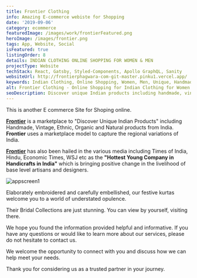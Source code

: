 ```yaml
---
title: Frontier Clothing
info: Amazing E-commerce webiste for Shopping
date: '2019-09-06'
category: ecommerce
featuredImage: /images/work/frontierFeatured.png
heroImage: /images/frontier.png
tags: App, Website, Social
isFeatured: true
listingOrder: 8
details: INDIAN CLOTHING ONLINE SHOPPING FOR WOMEN & MEN
projectType: Website
techStack: React, Gatsby, Styled-Components, Apollo GraphQL, Sanity
websiteUrl: http://frontierphagwara-com-git-master.pinku1.vercel.app/
keywords: Indian Clothing, Online Shopping, Women, Men, Unique, Handmade, Vintage, Ethnic, Organic, Natural, Marketplace, Regional Variations, Handicrafts, Artisans, Designers, Festive Kurtas, Bridal Collections.
alt: Frontier Clothing - Online Shopping for Indian Clothing for Women and Men.
seoDescription: Discover unique Indian products including handmade, vintage, ethnic, organic, and natural products at Frontier Clothing. Shop for Indian clothing for women and men online.
---
```


This is another E commerce Site for Shoping online.

**[Frontier](http://frontierphagwara-com-git-master.pinku1.vercel.app/)** is a marketplace to "Discover Unique Indian Products" including Handmade, Vintage, Ethnic, Organic and Natural products from India. **Frontier** uses a marketplace model to capture the regional variations of India.

**[Frontier](http://frontierphagwara-com-git-master.pinku1.vercel.app/)** has also been hailed in the various media including Times of India, Hindu, Economic Times, WSJ etc as the **"Hottest Young Company in Handicrafts in India"** which is bringing positive change in the livelihood of base level artisans and designers.

![appscreen1](../images/frontier-home-page.png)

Elaborately embroidered and carefully embellished, our festive kurtas welcome you to a world of understated opulence.

Their Bridal Collections are just stunning. You can view by yourself, visiting there.

We hope you found the information provided helpful and informative. If you have any questions or would like to learn more about our services, please do not hesitate to contact us.

We welcome the opportunity to connect with you and discuss how we can help meet your needs.

Thank you for considering us as a trusted partner in your journey.
